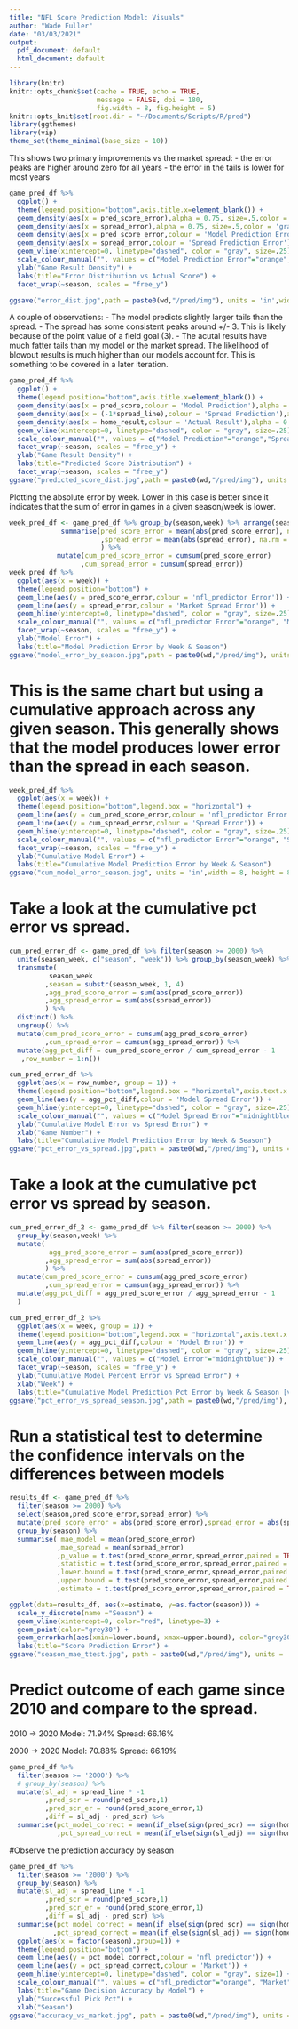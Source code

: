 ```yaml
---
title: "NFL Score Prediction Model: Visuals"
author: "Wade Fuller"
date: "03/03/2021"
output:
  pdf_document: default
  html_document: default
---
```


```r
library(knitr)
knitr::opts_chunk$set(cache = TRUE, echo = TRUE,
                      message = FALSE, dpi = 180,
                      fig.width = 8, fig.height = 5)
knitr::opts_knit$set(root.dir = "~/Documents/Scripts/R/pred")
library(ggthemes)
library(vip)
theme_set(theme_minimal(base_size = 10))
```

This shows two primary improvements vs the market spread:
- the error peaks are higher around zero for all years
- the error in the tails is lower for most years

```r
game_pred_df %>%
  ggplot() +
  theme(legend.position="bottom",axis.title.x=element_blank()) +
  geom_density(aes(x = pred_score_error),alpha = 0.75, size=.5,color = 'midnightblue') +
  geom_density(aes(x = spread_error),alpha = 0.75, size=.5,color = 'gray') + 
  geom_density(aes(x = pred_score_error,colour = 'Model Prediction Error'),alpha = 0.75, size=.5) + 
  geom_density(aes(x = spread_error,colour = 'Spread Prediction Error'),alpha = 0.75, size=.5) + 
  geom_vline(xintercept=0, linetype="dashed", color = "gray", size=.25) +  
  scale_colour_manual("", values = c("Model Prediction Error"="orange","Spread Prediction Error"="gray"), guide='legend') +
  ylab("Game Result Density") +
  labs(title="Error Distribution vs Actual Score") +
  facet_wrap(~season, scales = "free_y")

ggsave("error_dist.jpg",path = paste0(wd,"/pred/img"), units = 'in',width = 8, height = 8, device='jpg', dpi=700)
```
A couple of observations:
- The model predicts slightly larger tails than the spread.
- The spread has some consistent peaks around +/- 3. This is likely because of the point value of a field goal (3).
- The acutal results have much fatter tails than my model or the market spread. The likelihood of blowout results is much higher than our models account for. This is something to be covered in a later iteration.


```r
game_pred_df %>%
  ggplot() +
  theme(legend.position="bottom",axis.title.x=element_blank()) +
  geom_density(aes(x = pred_score,colour = 'Model Prediction'),alpha = 0.75, size=.5) + 
  geom_density(aes(x = (-1*spread_line),colour = 'Spread Prediction'),alpha = 0.75, size=.5) + 
  geom_density(aes(x = home_result,colour = 'Actual Result'),alpha = 0.75, size=.5) + 
  geom_vline(xintercept=0, linetype="dashed", color = "gray", size=.25) +  
  scale_colour_manual("", values = c("Model Prediction"="orange","Spread Prediction"="gray",'Actual Result' = 'black'), guide='legend') +
  facet_wrap(~season, scales = "free_y") +
  ylab("Game Result Density") +
  labs(title="Predicted Score Distribution") +
  facet_wrap(~season, scales = "free_y")
ggsave("predicted_score_dist.jpg",path = paste0(wd,"/pred/img"), units = 'in',width = 8, height = 8, device='jpg', dpi=700)
```

Plotting the absolute error by week. Lower in this case is better since it indicates that the sum of error in games in a given season/week is lower.

```r
week_pred_df <- game_pred_df %>% group_by(season,week) %>% arrange(season,week) %>%
             summarise(pred_score_error = mean(abs(pred_score_error), na.rm = TRUE)
                       ,spread_error = mean(abs(spread_error), na.rm = TRUE)
                       ) %>%
            mutate(cum_pred_score_error = cumsum(pred_score_error)
                  ,cum_spread_error = cumsum(spread_error))
week_pred_df %>%
  ggplot(aes(x = week)) +
  theme(legend.position="bottom") +
  geom_line(aes(y = pred_score_error,colour = 'nfl_predictor Error')) +
  geom_line(aes(y = spread_error,colour = 'Market Spread Error')) +
  geom_hline(yintercept=0, linetype="dashed", color = "gray", size=.25) +  
  scale_colour_manual("", values = c("nfl_predictor Error"="orange", "Market Spread Error"="gray")) +
  facet_wrap(~season, scales = "free_y") +
  ylab("Model Error") +
  labs(title="Model Prediction Error by Week & Season")
ggsave("model_error_by_season.jpg",path = paste0(wd,"/pred/img"), units = 'in',width = 8, height = 8, device='jpg', dpi=700)
```

# This is the same chart but using a cumulative approach across any given season. This generally shows that the model produces lower error than the spread in each season.
```r
week_pred_df %>%
  ggplot(aes(x = week)) +
  theme(legend.position="bottom",legend.box = "horizontal") +
  geom_line(aes(y = cum_pred_score_error,colour = 'nfl_predictor Error')) +
  geom_line(aes(y = cum_spread_error,colour = 'Spread Error')) +
  geom_hline(yintercept=0, linetype="dashed", color = "gray", size=.25) +  
  scale_colour_manual("", values = c("nfl_predictor Error"="orange", "Spread Error"="gray")) +
  facet_wrap(~season, scales = "free_y") +
  ylab("Cumulative Model Error") +
  labs(title="Cumulative Model Prediction Error by Week & Season")
ggsave("cum_model_error_season.jpg", units = 'in',width = 8, height = 8, device='jpg', dpi=700)
```
# Take a look at the cumulative pct error vs spread.

```r
cum_pred_error_df <- game_pred_df %>% filter(season >= 2000) %>%
  unite(season_week, c("season", "week")) %>% group_by(season_week) %>%
  transmute(
          season_week
         ,season = substr(season_week, 1, 4)
         ,agg_pred_score_error = sum(abs(pred_score_error))
         ,agg_spread_error = sum(abs(spread_error))
         ) %>%
  distinct() %>% 
  ungroup() %>%
  mutate(cum_pred_score_error = cumsum(agg_pred_score_error)
         ,cum_spread_error = cumsum(agg_spread_error)) %>%
  mutate(agg_pct_diff = cum_pred_score_error / cum_spread_error - 1
   ,row_number = 1:n())

cum_pred_error_df %>%
  ggplot(aes(x = row_number, group = 1)) +
  theme(legend.position="bottom",legend.box = "horizontal",axis.text.x = element_text(angle = 90,size=3)) +
  geom_line(aes(y = agg_pct_diff,colour = 'Model Spread Error')) +
  geom_hline(yintercept=0, linetype="dashed", color = "gray", size=.25) +  
  scale_colour_manual("", values = c("Model Spread Error"="midnightblue")) +
  ylab("Cumulative Model Error vs Spread Error") +
  xlab("Game Number") +
  labs(title="Cumulative Model Prediction Error by Week & Season")
ggsave("pct_error_vs_spread.jpg",path = paste0(wd,"/pred/img"), units = 'in',width = 8, height = 8, device='jpg', dpi=700)
```
# Take a look at the cumulative pct error vs spread by season.

```r
cum_pred_error_df_2 <- game_pred_df %>% filter(season >= 2000) %>%
  group_by(season,week) %>%
  mutate(
          agg_pred_score_error = sum(abs(pred_score_error))
         ,agg_spread_error = sum(abs(spread_error))
         ) %>%
  mutate(cum_pred_score_error = cumsum(agg_pred_score_error)
         ,cum_spread_error = cumsum(agg_spread_error)) %>%
  mutate(agg_pct_diff = agg_pred_score_error / agg_spread_error - 1
  )

cum_pred_error_df_2 %>%
  ggplot(aes(x = week, group = 1)) +
  theme(legend.position="bottom",legend.box = "horizontal",axis.text.x = element_text(angle = 90,size=3)) +
  geom_line(aes(y = agg_pct_diff,colour = 'Model Error')) +
  geom_hline(yintercept=0, linetype="dashed", color = "gray", size=.25) +  
  scale_colour_manual("", values = c("Model Error"="midnightblue")) +
  facet_wrap(~season, scales = "free_y") +
  ylab("Cumulative Model Percent Error vs Spread Error") +
  xlab("Week") +
  labs(title="Cumulative Model Prediction Pct Error by Week & Season [vs Spread Error]")
ggsave("pct_error_vs_spread_season.jpg",path = paste0(wd,"/pred/img"), units = 'in',width = 8, height = 8, device='jpg', dpi=700)
```
# Run a statistical test to determine the confidence intervals on the differences between models
```r
results_df <- game_pred_df %>%
  filter(season >= 2000) %>%
  select(season,pred_score_error,spread_error) %>%
  mutate(pred_score_error = abs(pred_score_error),spread_error = abs(spread_error)) %>%
  group_by(season) %>%
  summarise( mae_model = mean(pred_score_error)
            ,mae_spread = mean(spread_error)
            ,p_value = t.test(pred_score_error,spread_error,paired = TRUE)$p.value
            ,statistic = t.test(pred_score_error,spread_error,paired = TRUE)$statistic
            ,lower.bound = t.test(pred_score_error,spread_error,paired = TRUE)$conf.int[1]
            ,upper.bound = t.test(pred_score_error,spread_error,paired = TRUE)$conf.int[2]
            ,estimate = t.test(pred_score_error,spread_error,paired = TRUE)$estimate)

ggplot(data=results_df, aes(x=estimate, y=as.factor(season))) +
  scale_y_discrete(name ="Season") +
  geom_vline(xintercept=0, color="red", linetype=3) +
  geom_point(color="grey30") +
  geom_errorbarh(aes(xmin=lower.bound, xmax=upper.bound), color="grey30", height=0.4) + 
  labs(title="Score Prediction Error") +
ggsave("season_mae_ttest.jpg", path = paste0(wd,"/pred/img"), units = 'in',width = 8, height = 8, device='jpg', dpi=700)
```

# Predict outcome of each game since 2010 and compare to the spread.
2010 -> 2020 
Model:  71.94% 
Spread: 66.16%

2000 -> 2020
Model:  70.88% 
Spread: 66.19%

```r
game_pred_df %>% 
  filter(season >= '2000') %>%
  # group_by(season) %>%
  mutate(sl_adj = spread_line * -1
         ,pred_scr = round(pred_score,1)
         ,pred_scr_er = round(pred_score_error,1)
         ,diff = sl_adj - pred_scr) %>%
  summarise(pct_model_correct = mean(if_else(sign(pred_scr) == sign(home_result),1,0))
            ,pct_spread_correct = mean(if_else(sign(sl_adj) == sign(home_result),1,0)))
```

#Observe the prediction accuracy by season

```r
game_pred_df %>% 
  filter(season >= '2000') %>%
  group_by(season) %>%
  mutate(sl_adj = spread_line * -1
         ,pred_scr = round(pred_score,1)
         ,pred_scr_er = round(pred_score_error,1)
         ,diff = sl_adj - pred_scr) %>%
  summarise(pct_model_correct = mean(if_else(sign(pred_scr) == sign(home_result),1,0))
           ,pct_spread_correct = mean(if_else(sign(sl_adj) == sign(home_result),1,0))) %>%
  ggplot(aes(x = factor(season),group=1)) +
  theme(legend.position="bottom") +
  geom_line(aes(y = pct_model_correct,colour = 'nfl_predictor')) +
  geom_line(aes(y = pct_spread_correct,colour = 'Market')) +
  geom_hline(yintercept=0, linetype="dashed", color = "gray", size=1) +  
  scale_colour_manual("", values = c("nfl_predictor"="orange", "Market"="gray")) +
  labs(title="Game Decision Accuracy by Model") +
  ylab("Successful Pick Pct") + 
  xlab("Season")
ggsave("accuracy_vs_market.jpg", path = paste0(wd,"/pred/img"), units = 'in',width = 8, height = 8, device='jpg', dpi=700)
```